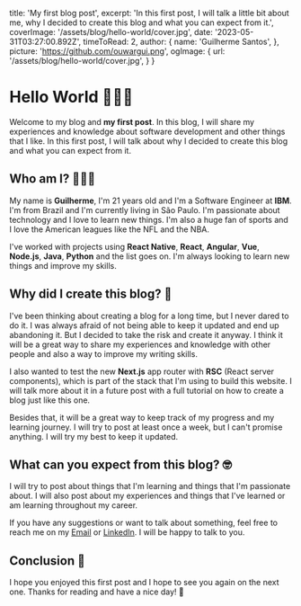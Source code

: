   title: 'My first blog post',
  excerpt: 'In this first post, I will talk a little bit about me, why I decided to create this blog and what you can expect from it.',
  coverImage: '/assets/blog/hello-world/cover.jpg',
  date: '2023-05-31T03:27:00.892Z',
  timeToRead: 2,
  author: {
    name: 'Guilherme Santos',
  },
  picture: 'https://github.com/ouwargui.png',
  ogImage: {
    url: '/assets/blog/hello-world/cover.jpg',
  }
}

# Hello World 🙋🏻‍♂️

Welcome to my blog and **my first post**. In this blog, I will share my experiences and knowledge about software development and other things that I like. In this first post, I will talk about why I decided to create this blog and what you can expect from it.

## Who am I? 👨🏻‍💻

My name is **Guilherme**, I'm 21 years old and I'm a Software Engineer at **IBM**. I'm from Brazil and I'm currently living in São Paulo. I'm passionate about technology and I love to learn new things. I'm also a huge fan of sports and I love the American leagues like the NFL and the NBA.
    
I've worked with projects using **React Native**, **React**, **Angular**, **Vue**, **Node.js**, **Java**, **Python** and the list goes on. I'm always looking to learn new things and improve my skills.

## Why did I create this blog? 🤔

I've been thinking about creating a blog for a long time, but I never dared to do it. I was always afraid of not being able to keep it updated and end up abandoning it. But I decided to take the risk and create it anyway. I think it will be a great way to share my experiences and knowledge with other people and also a way to improve my writing skills.
    
I also wanted to test the new **Next.js** app router with **RSC** (React server components), which is part of the stack that I'm using to build this website. I will talk more about it in a future post with a full tutorial on how to create a blog just like this one.
    
Besides that, it will be a great way to keep track of my progress and my learning journey. I will try to post at least once a week, but I can't promise anything. I will try my best to keep it updated.

## What can you expect from this blog? 🤓

I will try to post about things that I'm learning and things that I'm passionate about. I will also post about my experiences and things that I've learned or am learning throughout my career.
    
If you have any suggestions or want to talk about something, feel free to reach me on my [Email](mailto:me@guisantos.dev) or [LinkedIn](https://www.linkedin.com/in/guiksantos/). I will be happy to talk to you.

## Conclusion 📝

I hope you enjoyed this first post and I hope to see you again on the next one. Thanks for reading and have a nice day! 🤗
